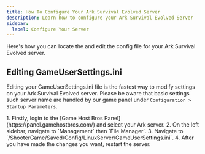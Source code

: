 ```yaml
---
title: How To Configure Your Ark Survival Evolved Server
description: Learn how to configure your Ark Survival Evolved Server 
sidebar:
  label: Configure Your Server
---
```


Here's how you can locate the and edit the config file for your Ark Survival Evolved server.

## Editing GameUserSettings.ini
Editing your GameUserSettings.ini file is the fastest way to modify settings on your Ark Survival Evolved server. Please be aware that basic settings such server name are handled by our game panel under `Configuration > Startup Parameters`.

<Steps>
1. Firstly, login to the [Game Host Bros Panel](https://panel.gamehostbros.com/) and select your Ark server.
2. On the left sidebar, navigate to `Management` then `File Manager`.
3. Navigate to `/ShooterGame/Saved/Config/LinuxServer/GameUserSettings.ini`.
4. After you have made the changes you want, restart the server. 
</Steps>